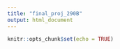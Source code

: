 ```yaml
---
title: "final_proj_290B"
output: html_document
---
```


```r
knitr::opts_chunk$set(echo = TRUE)
```
